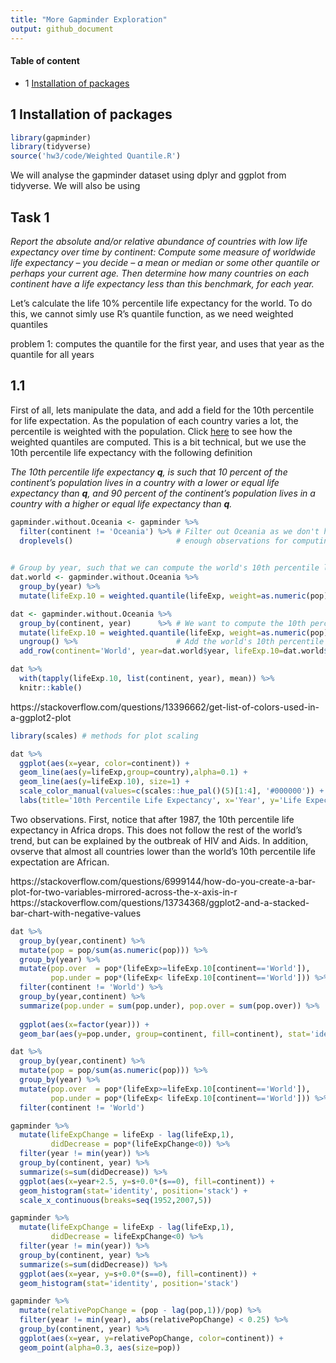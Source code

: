 ```yaml
---
title: "More Gapminder Exploration"
output: github_document
---
```


#### Table of content
* 1 [Installation of packages](#installation_of_packages)


## 1 Installation of packages
```r
library(gapminder)
library(tidyverse)
source('hw3/code/Weighted Quantile.R')
```

We will analyse the gapminder dataset using dplyr and ggplot from tidyverse. We will also be using 


## Task 1
*Report the absolute and/or relative abundance of countries with low life expectancy over time by continent: Compute some measure of worldwide life expectancy – you decide – a mean or median or some other quantile or perhaps your current age. Then determine how many countries on each continent have a life expectancy less than this benchmark, for each year.*





Let's calculate the life 10% percentile life expectancy for the world. To do this, we cannot simly use R's quantile function, as we need weighted quantiles


problem 1: computes the quantile for the first year, and uses that year as the quantile for all years


## 1.1 

First of all, lets manipulate the data, and add a field for the 10th percentile for life expectation. As the population of each country varies a lot, the percentile is weighted with the population. Click [here](code/Weighted_Quantile.md) to see how the weighted quantiles are computed. This is a bit technical, but we use the 10th percentile life expectancy with the following definition

*The 10th percentile life expectancy **q**, is such that 10 percent of the continent's population lives in a country with a lower or equal life expectancy than **q**, and 90 percent of the continent's population lives in a country with a higher or equal life expectancy than **q**. *

```r
gapminder.without.Oceania <- gapminder %>% 
  filter(continent != 'Oceania') %>% # Filter out Oceania as we don't have 
  droplevels()                       # enough observations for computing quantiles
  

# Group by year, such that we can compute the world's 10th percentile life expectation for each year
dat.world <- gapminder.without.Oceania %>%
  group_by(year) %>% 
  mutate(lifeExp.10 = weighted.quantile(lifeExp, weight=as.numeric(pop), probs=0.1))

dat <- gapminder.without.Oceania %>% 
  group_by(continent, year)      %>% # We want to compute the 10th percentile life exp for each continent and each year
  mutate(lifeExp.10 = weighted.quantile(lifeExp, weight=as.numeric(pop), probs=0.1)) %>% 
  ungroup() %>%                      # Add the world's 10th percentile life expectancy
  add_row(continent='World', year=dat.world$year, lifeExp.10=dat.world$lifeExp.10)
```

```r
dat %>% 
  with(tapply(lifeExp.10, list(continent, year), mean)) %>% 
  knitr::kable()
```

https://stackoverflow.com/questions/13396662/get-list-of-colors-used-in-a-ggplot2-plot
```r
library(scales) # methods for plot scaling

dat %>% 
  ggplot(aes(x=year, color=continent)) + 
  geom_line(aes(y=lifeExp,group=country),alpha=0.1) + 
  geom_line(aes(y=lifeExp.10), size=1) + 
  scale_color_manual(values=c(scales::hue_pal()(5)[1:4], '#000000')) + # Gets ggplot's hue palette, and addes a black color to the palette, then colors the line with the new palette
  labs(title='10th Percentile Life Expectancy', x='Year', y='Life Expectancy')

```

Two observations. First, notice that after 1987, the 10th percentile life expectancy in Africa drops. This does not follow the rest of the world's trend, but can be explained by the outbreak of HIV and Aids. In addition, ovserve that almost all countries lower than the world's 10th percentile life expectation are African. 


https://stackoverflow.com/questions/6999144/how-do-you-create-a-bar-plot-for-two-variables-mirrored-across-the-x-axis-in-r
https://stackoverflow.com/questions/13734368/ggplot2-and-a-stacked-bar-chart-with-negative-values
```r
dat %>% 
  group_by(year,continent) %>% 
  mutate(pop = pop/sum(as.numeric(pop))) %>% 
  group_by(year) %>% 
  mutate(pop.over  = pop*(lifeExp>=lifeExp.10[continent=='World']),
         pop.under = pop*(lifeExp< lifeExp.10[continent=='World'])) %>% 
  filter(continent != 'World') %>% 
  group_by(year,continent) %>%
  summarize(pop.under = sum(pop.under), pop.over = sum(pop.over)) %>% 
  
  ggplot(aes(x=factor(year))) +
  geom_bar(aes(y=pop.under, group=continent, fill=continent), stat='identity', position='stack')
```



```r
dat %>% 
  group_by(year,continent) %>% 
  mutate(pop = pop/sum(as.numeric(pop))) %>% 
  group_by(year) %>% 
  mutate(pop.over  = pop*(lifeExp>=lifeExp.10[continent=='World']),
         pop.under = pop*(lifeExp< lifeExp.10[continent=='World'])) %>% 
  filter(continent != 'World')
```


```r
gapminder %>% 
  mutate(lifeExpChange = lifeExp - lag(lifeExp,1),
         didDecrease = pop*(lifeExpChange<0)) %>% 
  filter(year != min(year)) %>% 
  group_by(continent, year) %>% 
  summarize(s=sum(didDecrease)) %>% 
  ggplot(aes(x=year+2.5, y=s+0.0*(s==0), fill=continent)) + 
  geom_histogram(stat='identity', position='stack') +
  scale_x_continuous(breaks=seq(1952,2007,5))
```




```r
gapminder %>% 
  mutate(lifeExpChange = lifeExp - lag(lifeExp,1),
         didDecrease = lifeExpChange<0) %>% 
  filter(year != min(year)) %>% 
  group_by(continent, year) %>% 
  summarize(s=sum(didDecrease)) %>% 
  ggplot(aes(x=year, y=s+0.0*(s==0), fill=continent)) + 
  geom_histogram(stat='identity', position='stack')
```

```r
gapminder %>% 
  mutate(relativePopChange = (pop - lag(pop,1))/pop) %>% 
  filter(year != min(year), abs(relativePopChange) < 0.25) %>% 
  group_by(continent, year) %>% 
  ggplot(aes(x=year, y=relativePopChange, color=continent)) + 
  geom_point(alpha=0.3, aes(size=pop))
```



